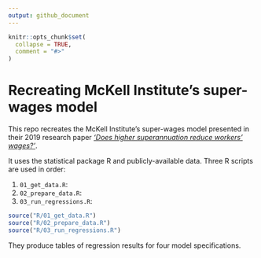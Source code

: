 ```yaml
---
output: github_document
---
```


<!-- README.md is generated from README.Rmd. Please edit that file -->

```r
knitr::opts_chunk$set(
  collapse = TRUE,
  comment = "#>"
)
```


# Recreating McKell Institute's super-wages model

This repo recreates the McKell Institute's super-wages model presented in their 2019 research paper [_'Does higher superannuation reduce workers’ wages?'_](https://mckellinstitute.org.au/app/uploads/Does-higher-superannuation-reduce-wages.pdf). 

It uses the statistical package R and publicly-available data. Three R scripts are used in order:

1. `01_get_data.R`:  
2. `02_prepare_data.R`: 
3. `03_run_regressions.R`: 

```r
source("R/01_get_data.R")
source("R/02_prepare_data.R")
source("R/03_run_regressions.R")
```

They produce tables of regression results for four model specifications.


